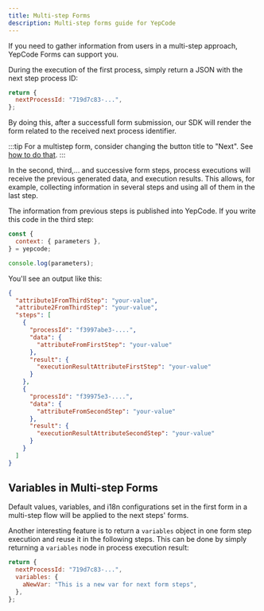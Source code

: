 ```yaml
---
title: Multi-step Forms
description: Multi-step forms guide for YepCode
---
```


If you need to gather information from users in a multi-step approach, YepCode Forms can support you.

During the execution of the first process, simply return a JSON with the next step process ID:

```js
return {
  nextProcessId: "719d7c83-...",
};
```

By doing this, after a successfull form submission, our SDK will render the form related to the received next process identifier.

:::tip
For a multistep form, consider changing the button title to "Next". See [how to do that](/docs/forms/customization).
:::

In the second, third,... and successive form steps, process executions will receive the previous generated data, and execution results. This allows, for example, collecting information in several steps and using all of them in the last step.

The information from previous steps is published into YepCode. If you write this code in the third step:

```js
const {
  context: { parameters },
} = yepcode;

console.log(parameters);
```

You'll see an output like this:

```json
{
  "attribute1FromThirdStep": "your-value",
  "attribute2FromThirdStep": "your-value",
  "steps": [
    {
      "processId": "f3997abe3-....",
      "data": {
        "attributeFromFirstStep": "your-value"
      },
      "result": {
        "executionResultAttributeFirstStep": "your-value"
      }
    },
    {
      "processId": "f39975e3-....",
      "data": {
        "attributeFromSecondStep": "your-value"
      },
      "result": {
        "executionResultAttributeSecondStep": "your-value"
      }
    }
  ]
}
```

## Variables in Multi-step Forms

Default values, variables, and i18n configurations set in the first form in a multi-step flow will be applied to the next steps' forms.

Another interesting feature is to return a `variables` object in one form step execution and reuse it in the following steps. This can be done by simply returning a `variables` node in process execution result:

```js
return {
  nextProcessId: "719d7c83-...",
  variables: {
    aNewVar: "This is a new var for next form steps",
  },
};
```
